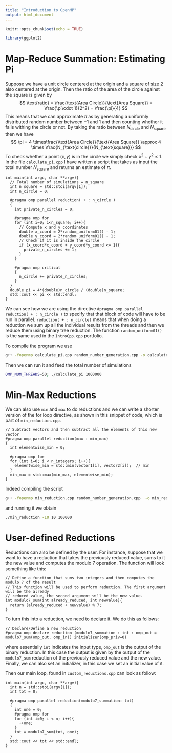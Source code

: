 ```yaml
---
title: "Introduction to OpenMP"
output: html_document
---
```


```r
knitr::opts_chunk$set(echo = TRUE)
```

```r
library(ggplot2)
```

# Map-Reduce Summation: Estimating Pi
Suppose we have a unit circle centered at the origin and a square of size $2$ also centered at the origin. Then the ratio of the area of the circle against the square is given by
$$
\text{ratio} = \frac{\text{Area Circle}}{\text{Area Square}} = \frac{\pi\cdot 1}{2^2} = \frac{\pi}{4}
$$
This means that we can approximate $\pi$ as by generating a uniformly distributed random number between $-1$ and $1$ and then counting whether it falls withing the circle or not. By taking the ratio between $N_{\text{circle}}$ and $N_{\text{square}}$ then we have
$$
\pi = 4 \times\frac{\text{Area Circle}}{\text{Area Square}} \approx 4 \times \frac{N_{\text{circle}}}{N_{\text{square}}}
$$
To check whether a point $(x, y)$ is in the circle we simply check $x^2 + y^2 \leq 1$. In the file `calculate_pi.cpp` I have written a script that takes as input the total number $N_{\text{square}}$ and returns an estimate of $\pi$. 

```Rcpp
int main(int argc, char **argv){
  // Total number of simulations = n_square
  int n_square = std::stoi(argv[1]);
  int n_circle = 0;

  #pragma omp parallel reduction( + : n_circle )
  {
    int private_n_circles = 0;
    
    #pragma omp for
    for (int i=0; i<n_square; i++){
      // Compute x and y coordinates
      double x_coord = 2*random_uniform01() - 1;
      double y_coord = 2*random_uniform01() - 1;
      // Check if it is inside the circle
      if (x_coord*x_coord + y_coord*y_coord <= 1){
        private_n_circles += 1;
      }
    }
    
    #pragma omp critical
    {
      n_circle += private_n_circles;
    }
  }
  double pi = 4*(double)n_circle / (double)n_square;
  std::cout << pi << std::endl;
}
```

We can see how we are using the directive `#pragma omp parallel reduction( + : n_circle )` to specify that that block of code will have to be run in parallel. `reduction( + : n_circle)` means that when doing a reduction we sum up all the individual results from the threads and then we reduce them using binary tree reduction. The function `random_uniform01()` is the same used in the `IntroCpp.cpp` portfolio. 

To compile the program we use
```bash
g++ -fopenmp calculate_pi.cpp random_number_generation.cpp -o calculate_pi
```

Then we can run it and feed the total number of simulations
```bash
OMP_NUM_THREADS=50; ./calculate_pi 1000000
```


# Min-Max Reductions
We can also use `min` and `max` to do reductions and we can write a shorter version of the for loop directive, as shown in this snippet of code, which is part of `min_reduction.cpp`.

```Rcpp
// Subtract vectors and then subtract all the elements of this new vector
#pragma omp parallel reduction(max : min_max)
{
  int elementwise_min = 0;
  
  #pragma omp for
  for (int i=0; i < n_integers; i++){
    elementwise_min = std::min(vector1[i], vector2[i]);  // min
  }
  min_max = std::max(min_max, elementwise_min);
}
```

Indeed compiling the script

```bash
g++ -fopenmp min_reduction.cpp random_number_generation.cpp  -o min_reduction
```

and running it we obtain

```bash
./min_reduction -10 10 100000
```

# User-defined Reductions
Reductions can also be defined by the user. For instance, suppose that we want to have a reduction that takes the previously reduced value, sums to it the new value and computes the modulo $7$ operation. The function will look something like this:

```Rcpp
// Define a function that sums two integers and then computes the modulo 7 of the result
// This function will be used to perform reduction. The first argument will be the already 
// reduced value, the second argument will be the new value.
int modulo7_sum(int already_reduced, int newvalue){
  return (already_reduced + newvalue) % 7;
}
```

To turn this into a reduction, we need to declare it. We do this as follows:

```Rcpp
// Declare/Define a new reduction
#pragma omp declare reduction (modulo7_summation : int : omp_out = modulo7_sum(omp_out, omp_in)) initializer(omp_priv=0)
```

where essentially `int` indicates the input type, `omp_out` is the output of the binary reduction. In this case the output is given by the output of the `modulo7_sum` reduction of the previously reduced value and the new value. Finally, we can also set an initializer, in this case we set an initial value of `0`.

Then our main loop, found in `custom_reductions.cpp` can look as follow:

```Rcpp
int main(int argc, char **argv){
  int n = std::stoi(argv[1]);
  int tot = 0;
  
  #pragma omp parallel reduction(modulo7_summation: tot)
  {
    int one = 0;
    #pragma omp for
    for (int i=0; i < n; i++){
      ++one;
    }
    tot = modulo7_sum(tot, one);
  }
  std::cout << tot << std::endl;
}
```




